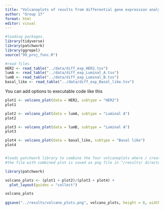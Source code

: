 ```yaml
---
title: "Volcanoplots of results from differential gene expression analysis"
author: "Group 17"
format: html
editor: visual
---
```


```r
#loading packages.
library(tidyverse)
library(patchwork)
library(ggrepel)
source("99_proj_func.R")

#read files.
HER2 <- read_table("../data/diff_exp_HER2.tsv")
lumA <- read_table("../data/diff_exp_Luminal_A.tsv")
lumB <- read_table("../data/diff_exp_Luminal_B.tsv")
basal_like <- read_table("../data/diff_exp_Basal_like.tsv")
```

You can add options to executable code like this

```r
plot1 <- volcano_plot(data = HER2, subtype = "HER2")
plot1

plot2 <- volcano_plot(data = lumA, subtype = "Luminal A")
plot2

plot3 <- volcano_plot(data = lumB, subtype = "Luminal A")
plot3

plot4 <- volcano_plot(data = basal_like, subtype = "Basal like")
plot4



```

```r
#loads patchwork library to combine the four volcanoplots where / creates to row #and two columns, and collect ensures that legends are shared.
#the file with combined plot is saved as png file in "/results/ directory with specified dimentions.

library(patchwork)

volcano_plots <- (plot1 + plot2)/(plot3 + plot4) +
  plot_layout(guides = "collect")

volcano_plots
  
ggsave("../results/volcano_plots.png", volcano_plots, height = 8, width = 16, dpi = 300)

```
